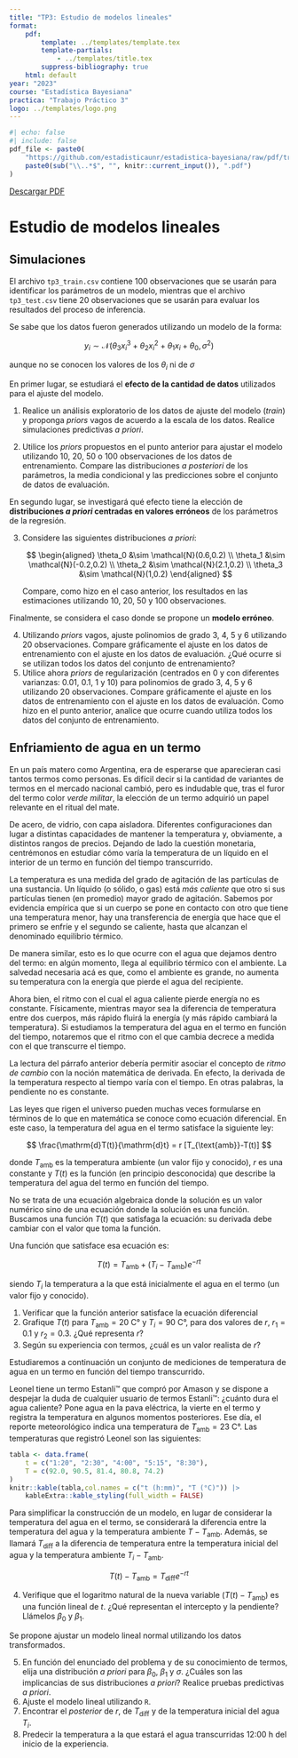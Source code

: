 ```yaml
---
title: "TP3: Estudio de modelos lineales"
format:
    pdf:
        template: ../templates/template.tex
        template-partials:
            - ../templates/title.tex
        suppress-bibliography: true
    html: default
year: "2023"
course: "Estadística Bayesiana"
practica: "Trabajo Práctico 3"
logo: ../templates/logo.png
---
```


```r
#| echo: false
#| include: false
pdf_file <- paste0(
    "https://github.com/estadisticaunr/estadistica-bayesiana/raw/pdf/trabajos_practicos/",
    paste0(sub("\\..*$", "", knitr::current_input()), ".pdf")
)
```

::: {.content-visible when-format="html"}
[Descargar PDF](`r pdf_file`)
:::

# Estudio de modelos lineales

## Simulaciones

El archivo `tp3_train.csv` contiene 100 observaciones que se usarán para identificar los 
parámetros de un modelo, mientras que el archivo `tp3_test.csv` tiene 20 observaciones que
se usarán para evaluar los resultados del proceso de inferencia.

Se sabe que los datos fueron generados utilizando un modelo de la forma:

$$
y_i \sim \mathcal{N}(\theta_3 x_i^3 + \theta_2 x_i^2 + \theta_1 x_i + \theta_0, \sigma^2)
$$

aunque no se conocen los valores de los $\theta_i$ ni de $\sigma$

En primer lugar, se estudiará el **efecto de la cantidad de datos** utilizados para el 
ajuste del modelo.

1.  Realice un análisis exploratorio de los datos de ajuste del modelo (_train_) y 
proponga _priors_ vagos de acuerdo a la escala de los datos. Realice simulaciones 
predictivas _a priori_.

2.  Utilice los _priors_ propuestos en el punto anterior para ajustar el modelo utilizando
10, 20, 50 o 100 observaciones de los datos de entrenamiento. Compare las distribuciones
_a posteriori_ de los parámetros, la media condicional y las predicciones sobre el
conjunto de datos de evaluación.

En segundo lugar, se investigará qué efecto tiene la elección de **distribuciones 
_a priori_ centradas en valores erróneos** de los parámetros de la regresión.

3.  Considere las siguientes distribuciones _a priori_:

    $$
    \begin{aligned}
    \theta_0 &\sim \mathcal{N}(0.6,0.2) \\
    \theta_1 &\sim \mathcal{N}(-0.2,0.2) \\
    \theta_2 &\sim \mathcal{N}(2.1,0.2) \\
    \theta_3 &\sim \mathcal{N}(1,0.2)
    \end{aligned}
    $$
    
    Compare, como hizo en el caso anterior, los resultados en las estimaciones utilizando 
    10, 20, 50 y 100 observaciones.

Finalmente, se considera el caso donde se propone un **modelo erróneo**.

4.  Utilizando _priors_ vagos, ajuste polinomios de grado 3, 4, 5 y 6 utilizando 20 
observaciones. Compare gráficamente el ajuste en los datos de entrenamiento con el ajuste 
en los datos de evaluación. ¿Qué ocurre si se utilizan todos los datos del conjunto de 
entrenamiento?
5.  Utilice ahora _priors_ de regularización (centrados en 0 y con diferentes varianzas: 
$0.01$, $0.1$, $1$ y $10$) para polinomios de grado 3, 4, 5 y 6 utilizando 20 
observaciones. Compare gráficamente el ajuste en los datos de entrenamiento con el ajuste 
en los datos de evaluación. Como hizo en el punto anterior, analice que ocurre cuando 
utiliza todos los datos del conjunto de entrenamiento.

## Enfriamiento de agua en un termo

En un país matero como Argentina, era de esperarse que aparecieran casi tantos termos como
personas. Es difícil decir si la cantidad de variantes de termos en el mercado nacional 
cambió, pero es indudable que, tras el furor del termo color *verde militar*, la elección 
de un termo adquirió un papel relevante en el ritual del mate.

De acero, de vidrio, con capa aisladora. Diferentes configuraciones dan lugar a distintas 
capacidades de mantener la temperatura y, obviamente, a distintos rangos de precios. 
Dejando de lado la cuestión monetaria, centrémonos en estudiar cómo varía la temperatura 
de un líquido en el interior de un termo en función del tiempo transcurrido.

La temperatura es una medida del grado de agitación de las partículas de una sustancia. 
Un líquido (o sólido, o gas) está _más caliente_ que otro si sus partículas tienen 
(en promedio) mayor grado de agitación. Sabemos por evidencia empírica que si un cuerpo se
pone en contacto con otro que tiene una temperatura menor, hay una transferencia de 
energía que hace que el primero se enfríe y el segundo se caliente, hasta que alcanzan el 
denominado equilibrio térmico.

De manera similar, esto es lo que ocurre con el agua que dejamos dentro del termo: en 
algún momento, llega al equilibrio térmico con el ambiente. La salvedad necesaria acá es 
que, como el ambiente es grande, no aumenta su temperatura con la energía que pierde el 
agua del recipiente.

Ahora bien, el ritmo con el cual el agua caliente pierde energía no es constante. 
Físicamente, mientras mayor sea la diferencia de temperatura entre dos cuerpos, más rápido
fluirá la energía (y más rápido cambiará la temperatura). Si estudiamos la temperatura del
agua en el termo en función del tiempo, notaremos que el ritmo con el que cambia decrece a
medida con el que transcurre el tiempo.

La lectura del párrafo anterior debería permitir asociar el concepto de *ritmo de cambio* 
con la noción matemática de derivada. En efecto, la derivada de la temperatura respecto al
tiempo varía con el tiempo. En otras palabras, la pendiente no es constante.

Las leyes que rigen el universo pueden muchas veces formularse en términos de lo que en 
matemática se conoce como ecuación diferencial. En este caso, la temperatura del agua en 
el termo satisface la siguiente ley:

$$
\frac{\mathrm{d}T(t)}{\mathrm{d}t} = r [T_{\text{amb}}-T(t)]
$$

donde $T_{\text{amb}}$ es la temperatura ambiente (un valor fijo y conocido), $r$ es una 
constante y $T(t)$ es la función (en principio desconocida) que describe la temperatura 
del agua del termo en función del tiempo.

No se trata de una ecuación algebraica donde la solución es un valor numérico sino de una 
ecuación donde la solución es una función. Buscamos una función $T(t)$ que satisfaga la 
ecuación: su derivada debe cambiar con el valor que toma la función.

Una función que satisface esa ecuación es:

$$
T(t) = T_{\text{amb}} + (T_i - T_{\text{amb}})e^{-rt}
$$ 

siendo $T_i$ la temperatura a la que está inicialmente el agua en el termo 
(un valor fijo y conocido).

1.  Verificar que la función anterior satisface la ecuación diferencial
2.  Grafique $T(t)$ para $T_{\text{amb}} = 20 \text{ C°}$ y $T_i = 90 \text{ C°}$, 
    para dos valores de $r$, $r_1=0.1$ y $r_2 = 0.3$. ¿Qué representa $r$?
3.  Según su experiencia con termos, ¿cuál es un valor realista de $r$?

Estudiaremos a continuación un conjunto de mediciones de temperatura de agua en un termo 
en función del tiempo transcurrido.

Leonel tiene un termo Estanli™ que compró por Amason y se dispone a despejar la duda de 
cualquier usuario de termos Estanli™: ¿cuánto dura el agua caliente? Pone agua en la pava 
eléctrica, la vierte en el termo y registra la temperatura en algunos momentos posteriores.
Ese día, el reporte meteorológico indica una temperatura de $T_{\text{amb}} = 23\text{ C°}$. 
Las temperaturas que registró Leonel son las siguientes:

```r
tabla <- data.frame(
    t = c("1:20", "2:30", "4:00", "5:15", "8:30"),
    T = c(92.0, 90.5, 81.4, 80.8, 74.2)
)
knitr::kable(tabla,col.names = c("t (h:mm)", "T (°C)")) |> 
    kableExtra::kable_styling(full_width = FALSE)
```

Para simplificar la construcción de un modelo, en lugar de considerar la temperatura del 
agua en el termo, se considerará la diferencia entre la temperatura del agua y la 
temperatura ambiente $T-T_{\text{amb}}$. Además, se llamará $T_{\text{diff}}$ a la 
diferencia de temperatura entre la temperatura inicial del agua y la temperatura ambiente 
$T_i - T_{\text{amb}}$.

$$
T(t) - T_{\text{amb}} = T_{\text{diff}} e^{-rt}
$$

4.  Verifique que el logaritmo natural de la nueva variable ($T(t) - T_{\text{amb}}$) es 
    una función lineal de $t$. ¿Qué representan el intercepto y la pendiente? Llámelos 
    $\beta_0$ y $\beta_1$.

Se propone ajustar un modelo lineal normal utilizando los datos transformados.

5.  En función del enunciado del problema y de su conocimiento de termos, elija una 
    distribución _a priori_ para $\beta_0$, $\beta_1$ y $\sigma$. ¿Cuáles son las 
    implicancias de sus distribuciones _a priori_? Realice pruebas predictivas _a priori_.
6.  Ajuste el modelo lineal utilizando `R`.
7.  Encontrar el _posterior_ de $r$, de $T_{\text{diff}}$ y de la temperatura inicial del 
    agua $T_i$.
8.  Predecir la temperatura a la que estará el agua transcurridas 12:00 h del inicio de 
    la experiencia.
